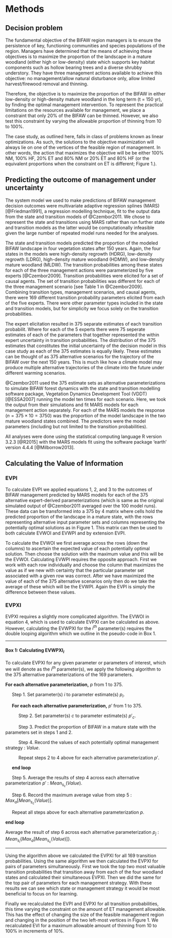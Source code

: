 Methods
=======

Decision problem
----------------

The fundamental objective of the BIFAW region managers is to ensure the persistence of key, functioning communities and species populations of the region. Managers have determined that the means of achieving these objectives is to maximize the proportion of the landscape in a mature woodland (either high or low-density) state which supports key habitat components such as hollow bearing trees and a diverse shrubby understory. They have three management actions available to achieve this objective: no management/allow natural disturbance only, allow limited harvest/firewood removal and thinning.

Therefore, the objective is to maximize the proportion of the BIFAW in either low-density or high-density mature woodland in the long term (t = 150 yr), by finding the optimal management intervention. To represent the practical limitations on the resources available for management, we place a constraint that only 20% of the BIFAW can be thinned. However, we also test this constraint by varying the allowable proportion of thinning from 10 to 100%.

The case study, as outlined here, falls in class of problems known as linear optimizations. As such, the solutions to the objective maximization will always lie on one of the vertices of the feasible region of management. In other words, the action that maximizes the objective will be be either 100% NM, 100% HF, 20% ET and 80% NM or 20% ET and 80% HF (or the equivalent proportions when the constraint on ET is different; Figure 1.).

Predicting the outcome of management under uncertainty
------------------------------------------------------

The system model we used to make predictions of BIFAW management decision outcomes were multivariate adaptive regression splines (MARS) [@Friedman1991], a regression modelling technique, fit to the output data from the state and transition models of @Czembor2011. We chose to represent the state and transitions using MARS rather than run further state and transition models as the latter would be computationally infeasible given the large number of repeated model runs needed for the analyses.

The state and transition models predicted the proportion of the modeled BIFAW landscape in four vegetation states after 150 years. Again, the four states in the models were high-density regrowth (HDRG), low-density regrowth (LDRG), high-density mature woodland (HDMW), and low-density mature woodland (MLDW). The transition probabilities among these states for each of the three management actions were parameterized by five experts [@Czembor2009]. Transition probabilities were elicited for a set of causal agents. The set of transition probabilities was different for each of the three management scenario [see Table 1 in @Czembor2009]. Combining transition types, management scenarios, and causal agents, there were 169 different transition probability parameters elicited from each of the five experts. There were other parameter types included in the state and transition models, but for simplicity we focus solely on the transition probabilities.

The expert elicitation resulted in 375 separate estimates of each transition probabilit. Where for each of the 5 experts there were 75 seperate estimates of each of the parameters that together represented the within expert uncertainty in transition probabilities. The distribution of the 375 estimates that constitutes the initial uncertainty of the decision model in this case study as each of the 375 estimates is equally likely. These estimates can be thought of as 375 alternative scenarios for the trajectory of the BIFAW over the next 150 years. This is much like how a climate model may produce multiple alternative trajectories of the climate into the future under different warming scenarios.

@Czembor2011 used the 375 estimate sets as alternative parameterizations to simulate BIFAW forest dynamics with the state and transition modelling software package, Vegetation Dynamics Development Tool (VDDT) [@ESSA2007] running the model ten times for each scenario. Here, we took the output from their simulations and fit MARS models for each management action
separately. For each of the MARS models the response ($n=375\times10=3750$) was the proportion of the model landscape in the two mature woodland states combined. The predictors were the model parameters (including but not limited to the transition probabilities).

All analyses were done using the statistical computing language R version 3.2.3 [@R2015] with the MARS models fit using the software package 'earth' version 4.4.4 [@Milborrow2013].

Calculating the Value of Information
------------------------------------

### EVPI

To calculate EVPI we applied equations 1, 2, and 3 to the outcomes of BIFAW management predicted by MARS models for each of the 375 alternative expert-derived parameterizations (which is same as the original simulated output of @Czembor2011 averaged over the 100 model runs). These data can be transformed into a 375 by 4 matrix where cells hold the predicted proportion of the landscape in a mature state, with the rows representing alternative input parameter sets and columns representing the potentially optimal solutions as in Figure 1. This matrix can then be used to both calculate EVWOI and EVWPI and by extension EVPI.

To calculate the EVWOI we first average across the rows (down the columns) to ascertain the expected value of each potentially optimal solution. Then choose the solution with the maximum value and this will be the EVWOI. Calculating EVWPI requires the opposite approach. First we work with each row individually and choose the column that maximizes the value as if we new with certainty that the particular parameter set associated with a given row was correct. After we have maximized the value of each of the 375 alternative scenarios only then do we take the average of these which will be the EVWPI. Again the EVPI is simply the difference between these values.

### EVPXI
EVPXI requires a slightly more complicated algorithm. The EVWOI in equation 4, which is used to calculate EVPXI can be calculated as above. However, calculating the EVWPXI for the $i^{th}$ parameter(s) requires the double looping algorithm which we outline in the pseudo-code in Box 1.

******

#### Box 1: Calculating EVWPXI$_i$

To calculate EVPXI for any given parameter or parameters of interest, which we will denote as the $i^{th}$ parameter(s), we apply the following algorithm to the 375 alternative parameterizations of the 169 parameters.

__For each alternative parameterization,__ $p$ from 1 to 375.

$\quad$ Step 1. Set parameter(s) $i$ to parameter estimate(s) $p_i$.

$\quad$ __For each each alternative parameterization,__ $p'$ from 1 to 375.

$\quad$ $\quad$ Step 2. Set parameter(s) $c$ to parameter estimate(s) $p'_c$.

$\quad$ $\quad$ Step 3. Predict the proportion of BIFAW in a mature state with the parameters set in steps 1 and 2.

$\quad$ $\quad$ Step 4. Record the values of each potentially optimal management strategy : $Value$.

$\quad$ $\quad$ Repeat steps 2 to 4 above for each alternative parameterization $p'$.

$\quad$ __end loop__

$\quad$ Step 5. Average the results of step 4 across each alternative parameterization $p'$ : $Mean_{s_c}(Value)$.

$\quad$ Step 6. Record the maximum average value from step 5 : $Max_a[Mean_{s_c}(Value)]$.

$\quad$ Repeat all steps above for each alternative parameterization $p$.

__end loop__

Average the result of step 6 across each alternative parameterization $p_j$ : $Mean_{s_i}\{Max_a[Mean_{s_c}(Value)]\}$.

******

Using the algorithm above we calculated the EVPXI for all 169 transition probabilities. Using the same algorithm we then calculated the EVPXI for pairs of parameters simultaneously. First we took the top two most valuable transition probabilities that transition away from each of the four woodland states and calculated their simultaneous EVPXI. Then we did the same for the top pair of parameters for each management strategy. With these results we can see which state or management strategy it would be most beneficial to focus on for learning.

Finally we recalculated the EVPI and EVPXI for all transition probabilities, this time varying the constraint on the amount of ET management allowable. This has the effect of changing the size of the feasible management region and changing in the position of the two left-most vertices in Figure 1. We recalculated EVI for a maximum allowable amount of thinning from 10 to 100% in increments of 10%.
